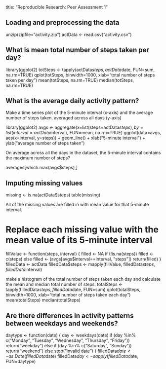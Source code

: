 title: "Reproducible Research: Peer Assessment 1"

## Loading and preprocessing the data


unzip(zipfile="activity.zip")
actData <- read.csv("activity.csv")

## What is mean total number of steps taken per day?
library(ggplot2)
totSteps <- tapply(actData$steps, actData$date, FUN=sum, na.rm=TRUE)
qplot(totSteps, binwidth=1000, xlab="total number of steps taken per day")
mean(totSteps, na.rm=TRUE)
median(totSteps, na.rm=TRUE)

## What is the average daily activity pattern?


Make a time series plot of the 5-minute interval (x-axis) and 
the average number of steps taken, averaged across all days (y-axis)

library(ggplot2)
avgs <- aggregate(x=list(steps=actData$steps), by=list(interval=actData$interval),
                      FUN=mean, na.rm=TRUE)
ggplot(data=avgs, aes(x=interval, y=steps)) +
    geom_line() +
    xlab("5-minute interval") +
    ylab("average number of steps taken")

On average across all the days in the dataset, the 5-minute interval contains the maximum number of steps?

averages[which.max(avgs$steps),]


## Imputing missing values

missing <- is.na(actData$steps)
table(missing)

All of the missing values are filled in with mean value for that 5-minute interval.

# Replace each missing value with the mean value of its 5-minute interval
fillValue <- function(steps, interval) {
    filled <- NA
    if (!is.na(steps))
        filled <- c(steps)
    else
        filled <- (avgs[avgs$interval==interval, "steps"])
    return(filled)
}
filledData <- actData
filledData$steps <- mapply(fillValue, filledData$steps, filledData$interval)

make a histogram of the total number of steps taken each day and calculate the mean and median total number of steps.
totalSteps <- tapply(filledData$steps, filledData$date, FUN=sum)
qplot(totalSteps, binwidth=1000, xlab="total number of steps taken each day")
mean(totalSteps)
median(totalSteps)


## Are there differences in activity patterns between weekdays and weekends?

daytype <- function(date) {
    day <- weekdays(date)
    if (day %in% c("Monday", "Tuesday", "Wednesday", "Thursday", "Friday"))
        return("weekday")
    else if (day %in% c("Saturday", "Sunday"))
        return("weekend")
    else
        stop("invalid date")
}
filledData$date <- as.Date(filledData$date)
filledData$day <- sapply(filledData$date, FUN=daytype)



